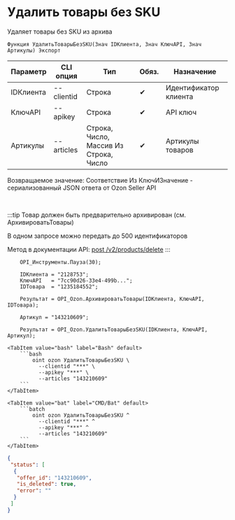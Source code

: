 ﻿---
sidebar_position: 14
---


# Удалить товары без SKU
 Удаляет товары без SKU из архива



`Функция УдалитьТоварыБезSKU(Знач IDКлиента, Знач КлючAPI, Знач Артикулы) Экспорт`

  | Параметр | CLI опция | Тип | Обяз. | Назначение |
  |-|-|-|-|-|
  | IDКлиента | --clientid | Строка | &#x2714; | Идентификатор клиента |
  | КлючAPI | --apikey | Строка | &#x2714; | API ключ |
  | Артикулы | --articles | Строка, Число, Массив Из Строка, Число | &#x2714; | Артикулы товаров |

  
  Возвращаемое значение:   Соответствие Из КлючИЗначение - сериализованный JSON ответа от Ozon Seller API

<br/>

:::tip
Товар должен быть предварительно архивирован (см. АрхивироватьТовары)

В одном запросе можно передать до 500 идентификаторов

Метод в документации API: [post /v2/products/delete](https://docs.ozon.ru/api/seller/#operation/ProductAPI_DeleteProducts)
:::
<br/>


```bsl title="Пример использования для 1С:Предприятие/OneScript"
    OPI_Инструменты.Пауза(30);

    IDКлиента = "2128753";
    КлючAPI   = "7cc90d26-33e4-499b...";
    IDТовара  = "1235184552";

    Результат = OPI_Ozon.АрхивироватьТовары(IDКлиента, КлючAPI, IDТовара);

    Артикул = "143210609";

    Результат = OPI_Ozon.УдалитьТоварыБезSKU(IDКлиента, КлючAPI, Артикул);
```
    

 <Tabs>
  
    <TabItem value="bash" label="Bash" default>
        ```bash
            oint ozon УдалитьТоварыБезSKU \
              --clientid "***" \
              --apikey "***" \
              --articles "143210609"
        ```
    </TabItem>
  
    <TabItem value="bat" label="CMD/Bat" default>
        ```batch
            oint ozon УдалитьТоварыБезSKU ^
              --clientid "***" ^
              --apikey "***" ^
              --articles "143210609"
        ```
    </TabItem>
</Tabs>


```json title="Результат"
{
 "status": [
  {
   "offer_id": "143210609",
   "is_deleted": true,
   "error": ""
  }
 ]
}
```
